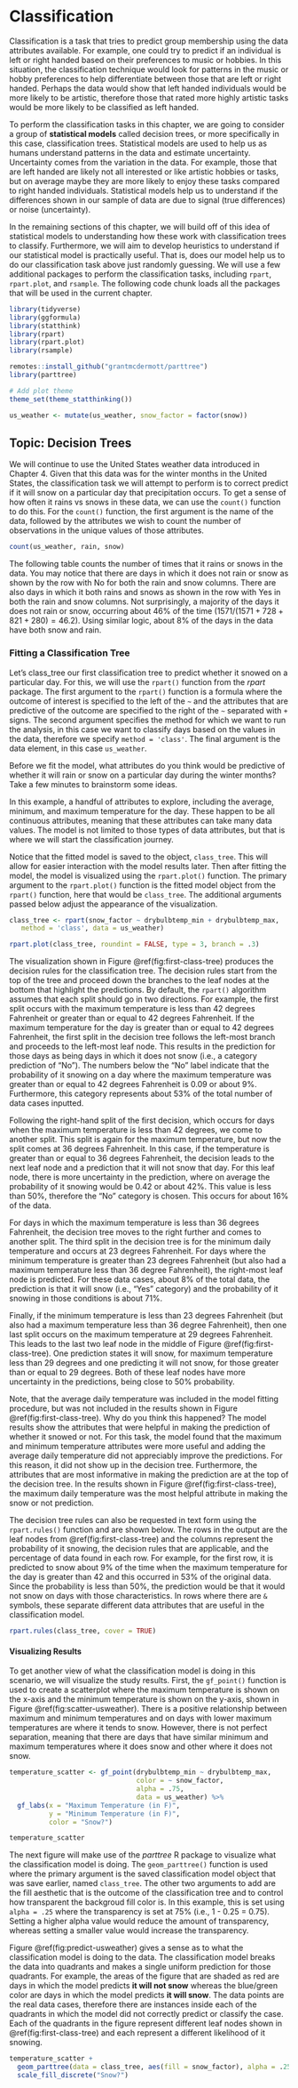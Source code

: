 # Classification   

Classification is a task that tries to predict group membership using the data attributes available. For example, one could try to predict if an individual is left or right handed based on their preferences to music or hobbies. In this situation, the classification technique would look for patterns in the music or hobby preferences to help differentiate between those that are left or right handed. Perhaps the data would show that left handed individuals would be more likely to be artistic, therefore those that rated more highly artistic tasks would be more likely to be classified as left handed.

To perform the classification tasks in this chapter, we are going to consider a group of **statistical models** called decision trees, or more specifically in this case, classification trees. Statistical models are used to help us as humans understand patterns in the data and estimate uncertainty. Uncertainty comes from the variation in the data. For example, those that are left handed are likely not all interested or like artistic hobbies or tasks, but on average maybe they are more likely to enjoy these tasks compared to right handed individuals. Statistical models help us to understand if the differences shown in our sample of data are due to signal (true differences) or noise (uncertainty). 

In the remaining sections of this chapter, we will build off of this idea of statistical models to understanding how these work with classification trees to classify. Furthermore, we will aim to develop heuristics to understand if our statistical model is practically useful. That is, does our model help us to do our classification task above just randomly guessing. We will use a few additional packages to perform the classification tasks, including `rpart`, `rpart.plot`, and `rsample`. The following code chunk loads all the packages that will be used in the current chapter. 

```r
library(tidyverse)
library(ggformula)
library(statthink)
library(rpart)
library(rpart.plot)
library(rsample)

remotes::install_github("grantmcdermott/parttree")
library(parttree)

# Add plot theme
theme_set(theme_statthinking())

us_weather <- mutate(us_weather, snow_factor = factor(snow))
```

## Topic: Decision Trees 

We will continue to use the United States weather data introduced in Chapter 4. Given that this data was for the winter months in the United States, the classification task we will attempt to perform is to correct predict if it will snow on a particular day that precipitation occurs. To get a sense of how often it rains vs snows in these data, we can use the `count()` function to do this. For the `count()` function, the first argument is the name of the data, followed by the attributes we wish to count the number of observations in the unique values of those attributes.

```r
count(us_weather, rain, snow)
```

The following table counts the number of times that it rains or snows in the data. You may notice that there are days in which it does not rain or snow as shown by the row with No for both the rain and snow columns. There are also days in which it both rains and snows as shown in the row with Yes in both the rain and snow columns. Not surprisingly, a majority of the days it does not rain or snow, occurring about 46% of the time ($1571 / (1571 + 728 + 821 + 280) = 46.2%$). Using similar logic, about 8% of the days in the data have both snow and rain. 

<!--
For the current classification, we will focus on days in which it either rains or snows instead of both or none. To do this, we will filter or restrict that data to those cases only, a data task that can be done with the `filter()` function. The `filter()` function works by selecting rows of data that match specific situations. This is similar to how a search engine, such as Google, works. In a search engine, you type is search criteria and the search engine gives you back matches that meet those criteria. The `filter()` function works similarly, we specify the criteria with which we hope to have data match to keep. 

In this example, we hope to keep the rows where it either rains or snows, but rows where it doesn't or both rains or snows. To do this, we will use the `|` and `&` operators which can be translated into "or" or "and" respectively. In English, the cases we want to keep are days in which it does not rain **and** it does snow *or* days in which it does rain **and** it does not snow. Turning this into data language that `filter()` can understand, we can substitute the `|` or `&` operators into places where or/and are in the English version along with the data attribute names. Therefore we could write in code, `(rain & snow) | (rain & snow)`. The last piece we need to add to the code version, is the values we want to retain for the attributes. For example, in the data, "No" means that the event did not occur and "Yes" means the event did occur. Therefore, translating the English version into code with data values would look like: `(rain == 'No' & snow == 'Yes') | (rain =='Yes' & snow == 'No')`. In R, the `==` means literal values, therefore the code `rain == 'No'` means the literal word "No" within the rain attribute. 

```r
us_weather_rs <- us_weather %>%
  filter((rain == 'No' & snow == 'Yes') | (rain == 'Yes' & snow == 'No'))

count(us_weather_rs, rain, snow)
```

We can further check if the filtering command worked by using the `count()` function. Using the `count()` function on the filtered data shows that we only retained rows of the data for the combinations that we wanted, namely days in which it there is some form of precipitation, but only if it snowed or rained, not both.
-->

### Fitting a Classification Tree

Let's class_tree our first classification tree to predict whether it snowed on a particular day. For this, we will use the `rpart()` function from the *rpart* package. The first argument to the `rpart()` function is a formula where the outcome of interest is specified to the left of the `~` and the attributes that are predictive of the outcome are specified to the right of the `~` separated with `+` signs. The second argument specifies the method for which we want to run the analysis, in this case we want to classify days based on the values in the data, therefore we specify `method = 'class'`. The final argument is the data element, in this case `us_weather`.

Before we fit the model, what attributes do you think would be predictive of whether it will rain or snow on a particular day during the winter months? Take a few minutes to brainstorm some ideas.

In this example, a handful of attributes to explore, including the average, minimum, and maximum temperature for the day. These happen to be all continuous attributes, meaning that these attributes can take many data values. The model is not limited to those types of data attributes, but that is where we will start the classification journey. 

Notice that the fitted model is saved to the object, `class_tree`. This will allow for easier interaction with the model results later. Then after fitting the model, the model is visualized using the `rpart.plot()` function. The primary argument to the `rpart.plot()` function is the fitted model object from the `rpart()` function, here that would be `class_tree`. The additional arguments passed below adjust the appearance of the visualization. 

```r
class_tree <- rpart(snow_factor ~ drybulbtemp_min + drybulbtemp_max, 
   method = 'class', data = us_weather)

rpart.plot(class_tree, roundint = FALSE, type = 3, branch = .3)
```

The visualization shown in Figure \@ref(fig:first-class-tree) produces the decision rules for the classification tree. The decision rules start from the top of the tree and proceed down the branches to the leaf nodes at the bottom that highlight the predictions. By default, the `rpart()` algorithm assumes that each split should go in two directions. For example, the first split occurs with the maximum temperature is less than 42 degrees Fahrenheit or greater than or equal to 42 degrees Fahrenheit. If the maximum temperature for the day is greater than or equal to 42 degrees Fahrenheit, the first split in the decision tree follows the left-most branch and proceeds to the left-most leaf node. This results in the prediction for those days as being days in which it does not snow (i.e., a category prediction of "No"). The numbers below the "No" label indicate that the probability of it snowing on a day where the maximum temperature was greater than or equal to 42 degrees Fahrenheit is 0.09 or about 9%. Furthermore, this category represents about 53% of the total number of data cases inputted. 

Following the right-hand split of the first decision, which occurs for days when the maximum temperature is less than 42 degrees, we come to another split. This split is again for the maximum temperature, but now the split comes at 36 degrees Fahrenheit. In this case, if the temperature is greater than or equal to 36 degrees Fahrenheit, the decision leads to the next leaf node and a prediction that it will not snow that day. For this leaf node, there is more uncertainty in the prediction, where on average the probability of it snowing would be 0.42 or about 42%. This value is less than 50%, therefore the "No" category is chosen. This occurs for about 16% of the data. 

For days in which the maximum temperature is less than 36 degrees Fahrenheit, the decision tree moves to the right further and comes to another split. The third split in the decision tree is for the minimum daily temperature and occurs at 23 degrees Fahrenheit. For days where the minimum temperature is greater than 23 degrees Fahrenheit (but also had a maximum temperature less than 36 degree Fahrenheit), the right-most leaf node is predicted. For these data cases, about 8% of the total data, the prediction is that it will snow (i.e., "Yes" category) and the probability of it snowing in those conditions is about 71%. 

Finally, if the minimum temperature is less than 23 degrees Fahrenheit (but also had a maximum temperature less than 36 degree Fahrenheit), then one last split occurs on the maximum temperature at 29 degrees Fahrenheit. This leads to the last two leaf node in the middle of Figure \@ref(fig:first-class-tree). One prediction states it will snow, for maximum temperature less than 29 degrees and one predicting it will not snow, for those greater than or equal to 29 degrees. Both of these leaf nodes have more uncertainty in the predictions, being close to 50% probability.

Note, that the average daily temperature was included in the model fitting procedure, but was not included in the results shown in Figure \@ref(fig:first-class-tree). Why do you think this happened? The model results show the attributes that were helpful in making the prediction of whether it snowed or not. For this task, the model found that the maximum and minimum temperature attributes were more useful and adding the average daily temperature did not appreciably improve the predictions. For this reason, it did not show up in the decision tree. Furthermore, the attributes that are most informative in making the prediction are at the top of the decision tree. In the results shown in Figure \@ref(fig:first-class-tree), the maximum daily temperature was the most helpful attribute in making the snow or not prediction.

The decision tree rules can also be requested in text form using the `rpart.rules()` function and are shown below. The rows in the output are the leaf nodes from \@ref(fig:first-class-tree) and the columns represent the probability of it snowing, the decision rules that are applicable, and the percentage of data found in each row. For example, for the first row, it is predicted to snow about 9% of the time when the maximum temperature for the day is greater than 42 and this occurred in 53% of the original data. Since the probability is less than 50%, the prediction would be that it would not snow on days with those characteristics. In rows where there are `&` symbols, these separate different data attributes that are useful in the classification model.

```r
rpart.rules(class_tree, cover = TRUE)
```

#### Visualizing Results

To get another view of what the classification model is doing in this scenario, we will visualize the study results. First, the `gf_point()` function is used to create a scatterplot where the maximum temperature is shown on the x-axis and the minimum temperature is shown on the y-axis, shown in Figure \@ref(fig:scatter-usweather). There is a positive relationship between maximum and minimum temperatures and on days with lower maximum temperatures are where it tends to snow. However, there is not perfect separation, meaning that there are days that have similar minimum and maximum temperatures where it does snow and other where it does not snow. 

```r
temperature_scatter <- gf_point(drybulbtemp_min ~ drybulbtemp_max, 
                                color = ~ snow_factor,
                                alpha = .75,
                                data = us_weather) %>%
  gf_labs(x = "Maximum Temperature (in F)",
          y = "Minimum Temperature (in F)",
          color = "Snow?")

temperature_scatter
```

The next figure will make use of the *parttree* R package to visualize what the classification model is doing. The `geom_parttree()` function is used where the primary argument is the saved classification model object that was save earlier, named `class_tree`. The other two arguments to add are the fill aesthetic that is the outcome of the classification tree and to control how transparent the backgroud fill color is. In this example, this is set using `alpha = .25` where the transparency is set at 75% (i.e., 1 - 0.25 = 0.75). Setting a higher alpha value would reduce the amount of transparency, whereas setting a smaller value would increase the transparency. 

Figure \@ref(fig:predict-usweather) gives a sense as to what the classification model is doing to the data. The classification model breaks the data into quadrants and makes a single uniform prediction for those quadrants. For example, the areas of the figure that are shaded as red are days in which the model predicts **it will not snow** whereas the blue/green color are days in which the model predicts **it will snow**. The data points are the real data cases, therefore there are instances inside each of the quadrants in which the model did not correctly predict or classify the case. Each of the quadrants in the figure represent different leaf nodes shown in \@ref(fig:first-class-tree) and each represent a different likelihood of it snowing. 

```r
temperature_scatter + 
  geom_parttree(data = class_tree, aes(fill = snow_factor), alpha = .25) + 
  scale_fill_discrete("Snow?")
```

<!--
### Pruning Trees

One downside of decision trees, is that they can tend to overfit the data and capitalize on chance variation in our sample that we can not generalize to another sample. This means that there are features in the current sample that would not be present in another sample of data. There are a few ways to overcome this, one is to prune the tree to only include the attributes that are most important and improve the classification accuracy. One measure of this can be used is called the complexity parameter (CP) and this statistic attempts to balance the tree complexity related to how strongly the levels of the tree improve the classification accuracy. We can view these statistics with the printcp() and plotcp() functions where the only argument to be specified is the classification tree computation that was saved in the previous step.

```r
printcp(class_tree)
plotcp(class_tree)
```

```r
prune_class_tree <- prune(class_tree, cp = .02)
rpart.plot(prune_class_tree, roundint = FALSE, type = 3, branch = .3)
```


### Accuracy

```r
titanic_predict <- titanic %>%
  mutate(tree_predict = predict(prune_class_tree, type = 'class')) %>%
  cbind(predict(prune_class_tree, type = 'prob'))
head(titanic_predict, n = 20)
```

```r
titanic_predict %>%
  count(survived, tree_predict)
```

```r
gf_bar(~ survived, fill = ~tree_predict, data = titanic_predict)
```

```r
gf_bar(~ survived, fill = ~tree_predict, data = titanic_predict, position = "fill") %>%
  gf_labs(y = 'Proportion') %>%
  gf_refine(scale_y_continuous(breaks = seq(0, 1, .1)))
```

```r
titanic_predict %>%
  mutate(same_class = ifelse(survived == tree_predict, 1, 0)) %>%
  df_stats(~ same_class, mean, sum)
```



### Comparison to Baseline

```r
titanic_predict <- titanic_predict %>%
  mutate(tree_predict_full = predict(class_tree, type = 'class'))

titanic_predict %>%
  count(survived, tree_predict_full)
```

```r
gf_bar(~ survived, fill = ~tree_predict_full, data = titanic_predict, position = "fill") %>%
  gf_labs(y = "proportion") %>%
  gf_refine(scale_y_continuous(breaks = seq(0, 1, .1)))
```

```r
titanic_predict %>%
  mutate(same_class = ifelse(survived == tree_predict_full, 1, 0)) %>%
  df_stats(~ same_class, mean, sum)
```

#### Absolute vs Relative Comparison


### Training/Test Data

So far we have used the entire data to make our classification. This is not best practice and we will explore this is a bit more detail. First, take a minute to hypothesize why using the entire data to make our classification prediction may not be the best?

It is common to split the data prior to fitting a classification/prediction model into a training data set in which the model makes a series of predictions on the data, learns which data attributes are the most important, etc. Then, upon successfully identifying a useful model with the training data, test these model predictions on data that the model has not seen before. This is particularly important as the algorithms to make the predictions are very good at understanding and exploiting small differences in the data used to fit the model. Therefore, exploring the extent to which the model does a good job on data the model has not seen is a better test to the utility of the model. We will explore in more detail the impact of not using the training/test data split later, but first, let's refit the classification tree to the titanic data by splitting the data into 70% training and 30% test data. Why 70% training and 30% test? This is a number that is sometimes used as the splitting, an 80/20 split is also common. The main idea behind the making the test data smaller is so that the model has more data to train on initially to understand the attributes from the data. Secondly, the test data does not need to be quite as large, but we would like it to be representative. Here, the data are not too large, about 1000 passengers with available survival data, therefore, withholding more data helps to ensure the test data is representative of the 1000 total passengers.
Splitting the data into training/test

This is done with the rsample package utilizing three functions, initial_split(), training(), and test(). The initial_split() function helps to take the initial random sample and the proportion of data to use for the training data is initially identified. The random sample is done without replacement meaning that the data are randomly selected, but can not show up in the data more than once. Then, after using the initial_split() function, the training() and test() functions are used on the resulting output from initial_split() to obtain the training and test data respectively. It is good practice to use the set.seed() function to save the seed that was used as this is a random process. Without using the set.seed() function, the same split of data would likely not be able to be recreated in the code was ran again.

Let's do the data splitting.
 
```r
titanic <- bind_rows(titanic_train, titanic_test) %>% 
  mutate(survived = ifelse(Survived == 1, 'Survived', 'Died')) %>% 
  drop_na(survived)

set.seed(2019)
titanic_split <- initial_split(titanic, prop = .7)
titanic_train <- training(titanic_split)
titanic_test <- testing(titanic_split)
```
 
```r
class_tree <- rpart(survived ~ Pclass + Sex + Age + Fare + Embarked + SibSp + Parch, 
   method = 'class', data = titanic_train)

rpart.plot(class_tree, roundint = FALSE, type = 3, branch = .3)
```

```r
prune_class_tree <- prune(class_tree, cp = .02)

rpart.plot(prune_class_tree, roundint = FALSE, type = 3, branch = .3)
```

This seems like a reasonable model. Let's check the model accuracy.

```r
titanic_predict <- titanic_train %>%
  mutate(tree_predict = predict(prune_class_tree, type = 'class'))
titanic_predict %>%
  mutate(same_class = ifelse(survived == tree_predict, 1, 0)) %>%
  df_stats(~ same_class, mean, sum)
```

 This is actually slightly better accuracy compared to the model last time, about xxx compared to about xxx prediction accuracy. But, let's test the model out on the test data to see the prediction accuracy for the test data, the real test.


```r
titanic_predict_test <- titanic_test %>%
  mutate(tree_predict = predict(prune_class_tree, newdata = titanic_test, type = 'class'))
titanic_predict_test %>%
  mutate(same_class = ifelse(survived == tree_predict, 1, 0)) %>%
  df_stats(~ same_class, mean, sum)

```

For the test data, prediction accuracy was quite a bit lower, about xxx.

### Introduction to resampling/bootstrap

To explore these ideas in more detail, it will be helpful to use a statistical technique called resampling or the bootstrap. We will use these ideas a lot going forward in this course. In very simple terminology, resampling or the bootstrap can help us understand uncertainty in our estimates and also allow us to be more flexible in the statistics that we run. The main drawback of resampling and bootstrap methods is that they can be computationally heavy, therefore depending on the situation, more time is needed to come to the conclusion desired.

Resampling and bootstrap methods use the sample data we have and perform the sampling procedure again treating the sample we have data for as the population. Generating the new samples is done with replacement (more on this later). This resampling is done many times (100, 500, 1000, etc.) with more in general being better. As an example with the titanic data, let's take the titanic data, assume this is the population of interest, and resample from this population 1000 times (with replacement) and each time we will calculate the proportion that survived the disaster in each sample. Before we write the code for this, a few questions to consider.

1. Would you expect the proportion that survived to be the same in each new sample? Why or why not?
2. Sampling with replacement keeps coming up, what do you think this means?
3. Hypothesize why sampling with replacement would be a good idea?

Let's now try the resampling with the calculation of the proportion that survived. We will then save these 1000 survival proportions and create a visualization.

```r
resample_titanic <- function(...) {
    titanic %>%
        sample_n(nrow(titanic), replace = TRUE) %>%
        df_stats(~ Survived, mean)
}

survival_prop <- map(1:1000, resample_titanic) %>% 
  bind_rows()

gf_density(~ mean_Survived, data = survival_prop)
```

#### Bootstrap variation in prediction accuracy

We can apply these same methods to evaluate the prediction accuracy based on the classification model above. When using the bootstrap, we can get an estimate for how much variation there is in the classification accuracy based on the sample that we have. In addition, we can explore how different the prediction accuracy would be for many samples when using all the data and by splitting the data into training and test sets.
Bootstrap full data.

Let's first explore the full data to see how much variation there is in the prediction accuracy using all of the data. Here we will again use the sample_n() function to sample with replacement, then fit the classification model to each of these samples, then calculate the prediction accuracy. First, I'm going to write a function to do all of these steps one time.

```r
calc_predict_acc <- function(data) {
  rsamp_titanic <- titanic %>%
    sample_n(nrow(titanic), replace = TRUE)

  class_model <- rpart(survived ~ Pclass + Sex + Age + Fare + SibSp + Parch, 
        method = 'class', data = rsamp_titanic, cp = .02)

  titanic_predict <- rsamp_titanic %>%
    mutate(tree_predict = predict(class_model, type = 'class'))
  titanic_predict %>%
    mutate(same_class = ifelse(survived == tree_predict, 1, 0)) %>%
    df_stats(~ same_class, mean, sum)
}

calc_predict_acc()
```


 To do the bootstrap, this process can be replicated many times. In this case, I'm going to do 500. In practice, we would likely want to do a few more.


```r
predict_accuracy_fulldata <- map(1:2000, calc_predict_acc) %>%
  bind_rows()

gf_density(~ mean_same_class, data = predict_accuracy_fulldata)
```

```r
calc_predict_acc_split <- function(data) {
  titanic_split <- initial_split(titanic, prop = .7)
  titanic_train <- training(titanic_split)
  titanic_test <- testing(titanic_split)

  class_model <- rpart(survived ~ Pclass + Sex + Age + Fare + SibSp + Parch, 
        method = 'class', data = titanic_train, cp = .02)

  titanic_predict <- titanic_test %>%
    mutate(tree_predict = predict(class_model, newdata = titanic_test, type = 'class'))
  titanic_predict %>%
    mutate(same_class = ifelse(survived == tree_predict, 1, 0)) %>%
    df_stats(~ same_class, mean, sum)
}

calc_predict_acc_split()

```

```r
predict_accuracy_traintest <- map(1:2000, calc_predict_acc_split) %>%
  bind_rows()

gf_density(~ mean_same_class, data = predict_accuracy_traintest)
```

```r
bind_rows(
  mutate(predict_accuracy_fulldata, type = "Full Data"),
  mutate(predict_accuracy_traintest, type = "Train/Test")
) %>%
  gf_density(~ mean_same_class, color = ~ type, fill = NA, size = 1.25)
```


### Cross-validation

-->
